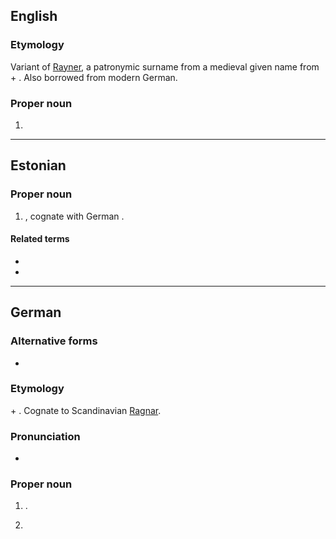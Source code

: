 {{also|rainer}}

==English==

===Etymology===
Variant of [[Rayner]], a patronymic surname from a medieval given name from {{etyl|gem-pro|en}} {{m|gem-pro|*raginą||counsel by the gods}} + {{m|gem-pro|*harjaz||army}}. Also borrowed from modern German.

===Proper noun===
{{en-proper noun}}

# {{surname|lang=en|A=An|[[English]] and [[American]]|from=given names}}

----

==Estonian==

===Proper noun===
{{head|et|proper noun}}

# {{given name|male|lang=et}}, cognate with German {{m|de|Rainer}}.

====Related terms====
* {{l|et|Rain}}
* {{l|et|Ragnar}}

----

==German==

===Alternative forms===
* {{l|de|Reiner}}

===Etymology===
{{etyl|gem-pro|de}} {{m|gem-pro|*raginą||counsel by the gods}} + {{m|gem-pro|*harjaz||army}}. Cognate to Scandinavian [[Ragnar]].

===Pronunciation===
* {{homophones|reiner|lang=de}}

===Proper noun===
{{de-proper noun}}

# {{given name|male|lang=de}}.
# {{surname|[[patronymic]]|from=given names|lang=de}}